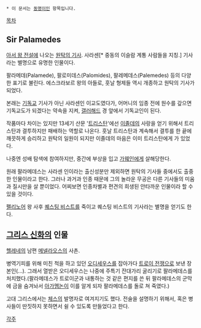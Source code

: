  * 이 문서는 [[동명이인]] 항목입니다.

[[목차]]
== Sir Palamedes ==
[[아서 왕 전설]]에 나오는 [[원탁의 기사]]. 사라센[* 중동의 이슬람 계통 사람들을 지칭.] 기사라는 별명으로 유명한 인물이다.

팔라메데(Palamede), 팔로미데스(Palomides), 팔레메데스(Palemedes) 등의 다양한 표기로 불린다. 에스크라보르 왕의 아들로, 훗날 형제들 역시 개종하고 원탁의 기사가 되었다.

본래는 [[기독교]] 기사가 아닌 사라센인 이교도였다가, 어머니의 임종 전에 원수를 갚으면 기독교도가 되겠다는 약속을 지켜, [[갤러해드]] 경 앞에서 기독교인이 된다.

작품마다 차이는 있지만 13세기 산문 '[[트리스탄]]'에선 [[이졸데]]의 사랑을 얻기 위해서 트리스탄과 결투하지만 패배하는 역할로 나온다. 훗날 트리스탄과 계속해서 결투를 한 끝에 깨끗하게 승리하고 원탁의 일원이 되지만 이졸데의 마음은 이미 트리스탄에게 가 있었다.

나중엔 성배 탐색에 참여하지만, 중간에 부상을 입고 [[가웨인]]에게 살해당한다.

원래 팔라메데스는 사라센 인이라는 출신성분만 제외하면 원탁의 기사들 중에서도 출중한 인물이라고 한다. 그러나 과거과 인종 때문에 그의 놀라운 무공은 다른 기사들의 미움과 질시만을 살 뿐이었다. 어찌보면 인종차별과 편견의 희생된 안타까운 인물이라 할 수 있을 것이다.

[[펠리노어]] 왕 사후 [[퀘스팅 비스트]]를 죽이고 퀘스팅 비스트의 기사라는 별명을 얻기도 한다.

== [[그리스 신화]]의 인물 ==
[[헬레네]]의 남편 [[메넬라오스]]의 사촌.

병역기피를 위해 미친 척을 하고 있던 [[오디세우스]]를 잡아가다 [[트로이 전쟁]]으로 보낸 장본인(...). 그래서 열받은 오디세우스는 나중에 주특기 잔대가리 굴리기로 팔라메데스를 처치했다.(팔라메데스가 트로이군과 내통하는 것 같은 편지를 쓴 뒤 팔라메데스의 군막에 금을 숨겨놔서 [[아가멤논]]이 이를 알게 되자 팔라메데스를 돌로 쳐 죽였다.)

고대 그리스에서는 [[체스]]의 발명자로 여겨지기도 했다.  전술을 설명하기 위해서, 혹은 병사들이 딴짓하지 못하면서 쉴 수 있도록 만들었다고 한다.

[[각주]]
